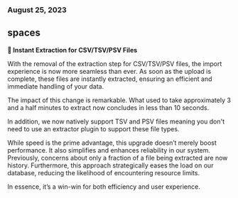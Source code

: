 ### August 25, 2023

## spaces

**🚀 Instant Extraction for CSV/TSV/PSV Files**

With the removal of the extraction step for CSV/TSV/PSV files, the import experience is now more seamless than ever. As soon as the upload is complete, these files are instantly extracted, ensuring an efficient and immediate handling of your data.

The impact of this change is remarkable. What used to take approximately 3 and a half minutes to extract now concludes in less than 10 seconds.

In addition, we now natively support TSV and PSV files meaning you don't need to use an extractor plugin to support these file types.

While speed is the prime advantage, this upgrade doesn’t merely boost performance. It also simplifies and enhances reliability in our system. Previously, concerns about only a fraction of a file being extracted are now history. Furthermore, this approach strategically eases the load on our database, reducing the likelihood of encountering resource limits.

In essence, it’s a win-win for both efficiency and user experience.
